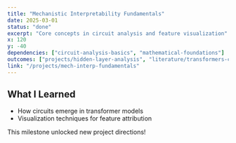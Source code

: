 ```yaml
---
title: "Mechanistic Interpretability Fundamentals"
date: 2025-03-01
status: "done"
excerpt: "Core concepts in circuit analysis and feature visualization"
x: 120
y: -40
dependencies: ["circuit-analysis-basics", "mathematical-foundations"]
outcomes: ["projects/hidden-layer-analysis", "literature/transformers-circuits"]
link: "/projects/mech-interp-fundamentals"
---
```


## What I Learned

- How circuits emerge in transformer models
- Visualization techniques for feature attribution

<Callout type="success">
  This milestone unlocked new project directions!
</Callout>
